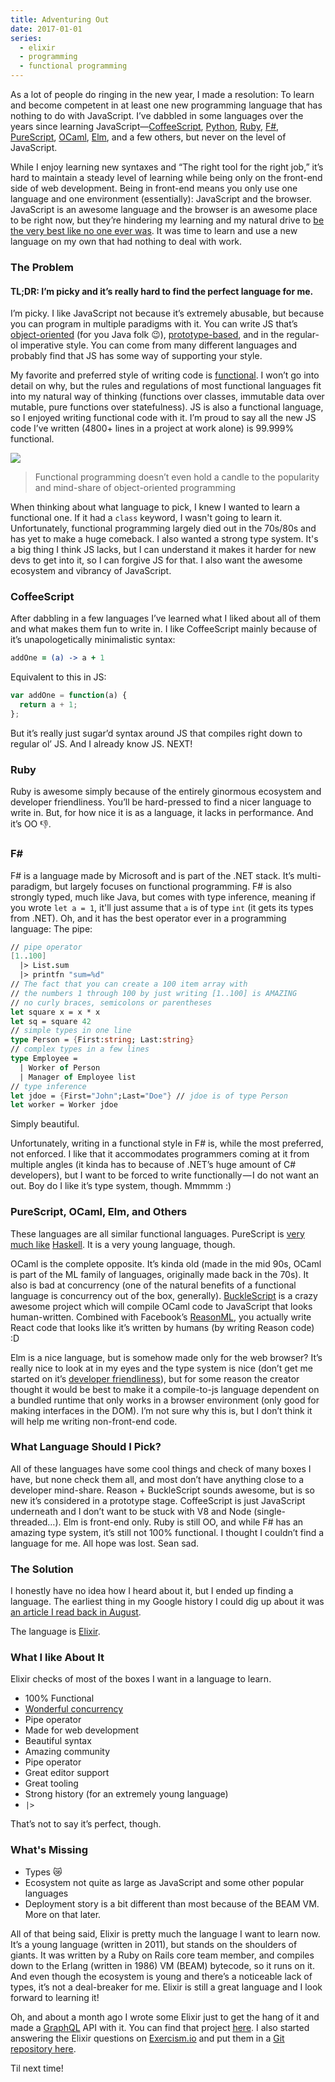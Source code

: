 ```yaml
---
title: Adventuring Out
date: 2017-01-01
series:
  - elixir
  - programming
  - functional programming
---
```


As a lot of people do ringing in the new year, I made a resolution: To learn and become competent in at least one new programming language that has nothing to do with JavaScript. I’ve dabbled in some languages over the years since learning JavaScript—[CoffeeScript], [Python], [Ruby], [F#], [PureScript], [OCaml], [Elm], and a few others, but never on the level of JavaScript.

[coffeescript]: http://coffeescript.org/
[python]: https://www.python.org/
[ruby]: https://www.ruby-lang.org/en/
[f#]: http://fsharp.org/
[purescript]: http://www.purescript.org/
[ocaml]: https://ocaml.org/
[elm]: http://elm-lang.org/

<!--more-->

While I enjoy learning new syntaxes and “The right tool for the right job,” it’s hard to maintain a steady level of learning while being only on the front-end side of web development. Being in front-end means you only use one language and one environment (essentially): JavaScript and the browser. JavaScript is an awesome language and the browser is an awesome place to be right now, but they’re hindering my learning and my natural drive to [be the very best like no one ever was](https://youtu.be/JuYeHPFR3f0). It was time to learn and use a new language on my own that had nothing to deal with work.

### The Problem

#### TL;DR: I’m picky and it’s really hard to find the perfect language for me.

I’m picky. I like JavaScript not because it’s extremely abusable, but because you can program in multiple paradigms with it. You can write JS that’s [object-oriented][object-oriented] (for you Java folk 😉), [prototype-based], and in the regular-ol imperative style. You can come from many different languages and probably find that JS has some way of supporting your style.

[object-oriented]: https://developer.mozilla.org/en-US/docs/Learn/JavaScript/Objects/Object-oriented_JS
[prototype-based]: https://en.wikipedia.org/wiki/Prototype-based_programming

My favorite and preferred style of writing code is [functional]. I won’t go into detail on why, but the rules and regulations of most functional languages fit into my natural way of thinking (functions over classes, immutable data over mutable, pure functions over statefulness). JS is also a functional language, so I enjoyed writing functional code with it. I’m proud to say all the new JS code I’ve written (4800+ lines in a project at work alone) is 99.999% functional.

[functional]: https://en.wikipedia.org/wiki/Functional_programming

![](./assets/images/fp-trend.png)

> Functional programming doesn’t even hold a candle to the popularity and mind-share of object-oriented programming

When thinking about what language to pick, I knew I wanted to learn a functional one. If it had a `class` keyword, I wasn't going to learn it. Unfortunately, functional programming largely died out in the 70s/80s and has yet to make a huge comeback. I also wanted a strong type system. It's a big thing I think JS lacks, but I can understand it makes it harder for new devs to get into it, so I can forgive JS for that. I also want the awesome ecosystem and vibrancy of JavaScript.

### CoffeeScript

After dabbling in a few languages I’ve learned what I liked about all of them and what makes them fun to write in. I like CoffeeScript mainly because of it’s unapologetically minimalistic syntax:

```coffeescript
addOne = (a) -> a + 1
```

Equivalent to this in JS:

```js
var addOne = function(a) {
  return a + 1;
};
```

But it’s really just sugar’d syntax around JS that compiles right down to regular ol’ JS. And I already know JS. NEXT!

### Ruby

Ruby is awesome simply because of the entirely ginormous ecosystem and developer friendliness. You’ll be hard-pressed to find a nicer language to write in. But, for how nice it is as a language, it lacks in performance. And it’s OO 👎.

### F&#35;

F# is a language made by Microsoft and is part of the .NET stack. It’s multi-paradigm, but largely focuses on functional programming. F# is also strongly typed, much like Java, but comes with type inference, meaning if you wrote `let a = 1`, it'll just assume that `a` is of type `int` (it gets its types from .NET). Oh, and it has the best operator ever in a programming language: The pipe:

```fsharp
// pipe operator
[1..100]
  |> List.sum
  |> printfn "sum=%d"
// The fact that you can create a 100 item array with
// the numbers 1 through 100 by just writing [1..100] is AMAZING
// no curly braces, semicolons or parentheses
let square x = x * x
let sq = square 42
// simple types in one line
type Person = {First:string; Last:string}
// complex types in a few lines
type Employee =
  | Worker of Person
  | Manager of Employee list
// type inference
let jdoe = {First="John";Last="Doe"} // jdoe is of type Person
let worker = Worker jdoe
```

Simply beautiful.

Unfortunately, writing in a functional style in F# is, while the most preferred, not enforced. I like that it accommodates programmers coming at it from multiple angles (it kinda has to because of .NET’s huge amount of C# developers), but I want to be forced to write functionally — I do not want an out. Boy do I like it’s type system, though. Mmmmm :)

### PureScript, OCaml, Elm, and Others

These languages are all similar functional languages. PureScript is [very much like][influenced] [Haskell][haskell]. It is a very young language, though.

[haskell]: https://www.haskell.org/
[influenced]: https://github.com/purescript/documentation/blob/master/language/Differences-from-Haskell.md

OCaml is the complete opposite. It’s kinda old (made in the mid 90s, OCaml is part of the ML family of languages, originally made back in the 70s). It also is bad at concurrency (one of the natural benefits of a functional language is concurrency out of the box, generally). [BuckleScript] is a crazy awesome project which will compile OCaml code to JavaScript that looks human-written. Combined with Facebook’s [ReasonML], you actually write React code that looks like it’s written by humans (by writing Reason code) :D

[bucklescript]: https://github.com/bloomberg/bucklescript
[reasonml]: https://reasonml.github.io/

Elm is a nice language, but is somehow made only for the web browser? It’s really nice to look at in my eyes and the type system is nice (don’t get me started on it’s [developer friendliness]), but for some reason the creator thought it would be best to make it a compile-to-js language dependent on a bundled runtime that only works in a browser environment (only good for making interfaces in the DOM). I’m not sure why this is, but I don’t think it will help me writing non-front-end code.

[developer friendliness]: http://elm-lang.org/blog/compiler-errors-for-humans

### What Language Should I Pick?

All of these languages have some cool things and check of many boxes I have, but none check them all, and most don’t have anything close to a developer mind-share. Reason + BuckleScript sounds awesome, but is so new it’s considered in a prototype stage. CoffeeScript is just JavaScript underneath and I don’t want to be stuck with V8 and Node (single-threaded…). Elm is front-end only. Ruby is still OO, and while F# has an amazing type system, it’s still not 100% functional. I thought I couldn’t find a language for me. All hope was lost. Sean sad.

### The Solution

I honestly have no idea how I heard about it, but I ended up finding a language. The earliest thing in my Google history I could dig up about it was [an article I read back in August](https://blog.gitmonitor.com/gitmonitor-on-elixir-92a87c7eb382).

The language is [Elixir](http://elixir-lang.org/).

### What I like About It

Elixir checks of most of the boxes I want in a language to learn.

- 100% Functional
- [Wonderful concurrency](http://www.unlimitednovelty.com/2009/01/cutting-edge-of-vm-design.html)
- Pipe operator
- Made for web development
- Beautiful syntax
- Amazing community
- Pipe operator
- Great editor support
- Great tooling
- Strong history (for an extremely young language)
- `|>`

That’s not to say it’s perfect, though.

### What's Missing

- Types 😿
- Ecosystem not quite as large as JavaScript and some other popular languages
- Deployment story is a bit different than most because of the BEAM VM. More on that later.

All of that being said, Elixir is pretty much the language I want to learn now. It’s a young language (written in 2011), but stands on the shoulders of giants. It was written by a Ruby on Rails core team member, and compiles down to the Erlang (written in 1986) VM (BEAM) bytecode, so it runs on it. And even though the ecosystem is young and there’s a noticeable lack of types, it’s not a deal-breaker for me. Elixir is still a great language and I look forward to learning it!

Oh, and about a month ago I wrote some Elixir just to get the hang of it and made a [GraphQL](http://graphql.org/) API with it. You can find that project [here](https://github.com/sean-clayton/graph_ql). I also started answering the Elixir questions on [Exercism.io](http://exercism.io/) and put them in a [Git repository here](https://github.com/sean-clayton/exercism-answers).

Til next time!

